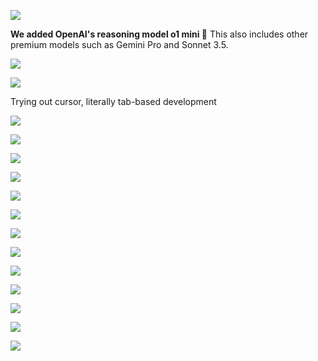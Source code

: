 
![](https://res.cloudinary.com/dltbv060k/image/upload/v1742050497/23-01_lrqvql.png)

**We added OpenAI's reasoning model o1 mini 💭**
This also includes other premium models
such as Gemini Pro and Sonnet 3.5. 

![](https://res.cloudinary.com/dltbv060k/image/upload/v1742050497/23-02_sa8554.png)

![](https://res.cloudinary.com/dltbv060k/image/upload/v1742050496/23-03_aezeoa.png)

<ReleaseBuild>
Trying out cursor, literally tab-based development

<ReleaseVideo src="https://res.cloudinary.com/dltbv060k/video/upload/v1743867037/06-01_a9coch.mp4"/>

![](https://res.cloudinary.com/dltbv060k/image/upload/v1743866929/02-01_eoljzs.png)

![](https://res.cloudinary.com/dltbv060k/image/upload/v1743866922/02-02_aagqq7.png)

![](https://res.cloudinary.com/dltbv060k/image/upload/v1743866924/02-03_hdcpk1.png)

![](https://res.cloudinary.com/dltbv060k/image/upload/v1743866896/02-04_lnarms.png)

![](https://res.cloudinary.com/dltbv060k/image/upload/v1743866926/02-05_mv8nzp.png)

![](https://res.cloudinary.com/dltbv060k/image/upload/v1743866919/02-06_tnqebq.png)

![](https://res.cloudinary.com/dltbv060k/image/upload/v1743866898/02-07_eb9dzy.png)

![](https://res.cloudinary.com/dltbv060k/image/upload/v1743866905/02-08_ibauwr.png)

![](https://res.cloudinary.com/dltbv060k/image/upload/v1743866931/02-09_numrv6.png)

![](https://res.cloudinary.com/dltbv060k/image/upload/v1743866923/07-01_fskyby.png)

![](https://res.cloudinary.com/dltbv060k/image/upload/v1743866284/08-01_hgtw6a.png)

![](https://res.cloudinary.com/dltbv060k/image/upload/v1743866311/08-02_pudlfr.png)

![](https://res.cloudinary.com/dltbv060k/image/upload/v1743866876/09-01_nlnqxn.png)

</ReleaseBuild>
